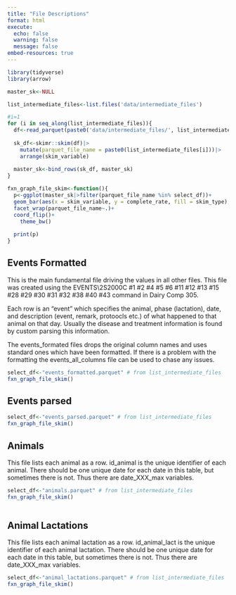 ---
title: "File Descriptions"
format: html
execute:
  echo: false
  warning: false
  message: false
embed-resources: true
---

```{r}
library(tidyverse)
library(arrow)
```


```{r file list}
master_sk<-NULL

list_intermediate_files<-list.files('data/intermediate_files')

#i=1
for (i in seq_along(list_intermediate_files)){
  df<-read_parquet(paste0('data/intermediate_files/', list_intermediate_files[i]))
  
  sk_df<-skimr::skim(df)|>
    mutate(parquet_file_name = paste0(list_intermediate_files[i]))|>
    arrange(skim_variable)
  
  master_sk<-bind_rows(sk_df, master_sk)
}
```


```{r fxn_graph}
fxn_graph_file_skim<-function(){
  p<-ggplot(master_sk|>filter(parquet_file_name %in% select_df))+
  geom_bar(aes(x = skim_variable, y = complete_rate, fill = skim_type), stat = 'identity')+
  facet_wrap(parquet_file_name~.)+
  coord_flip()+
    theme_bw()
  
  print(p)
}
```

## Events Formatted

This is the main fundamental file driving the values in all other files. This file was created using the EVENTS\2S2000C #1 #2 #4 #5 #6 #11 #12 #13 #15 #28 #29 #30 #31 #32 #38 #40 #43 command in Dairy Comp 305.

Each row is an "event" which specifies the animal, phase (lactation), date, and description (event, remark, protoocls etc.) of what happened to that animal on that day. Usually the disease and treatment information is found by custom parsing this information.

The events_formated files drops the original column names and uses standard ones which have been formatted.  If there is a problem with the formatting the events_all_columns file can be used to chase any issues.  

```{r}

select_df<-"events_formatted.parquet" # from list_intermediate_files
fxn_graph_file_skim()

```

## Events parsed
```{r, fig.height=12}

select_df<-"events_parsed.parquet" # from list_intermediate_files
fxn_graph_file_skim()

```

## Animals

This file lists each animal as a row. id_animal is the unique identifier of each animal. There should be one unique date for each date in this table, but sometimes there is not. Thus there are date_XXX_max variables.
```{r animals}

select_df<-"animals.parquet" # from list_intermediate_files
fxn_graph_file_skim()
              
```

## Animal Lactations

This file lists each animal lactation as a row. id_animal_lact is the unique identifier of each animal lactation. There should be one unique date for each date in this table, but sometimes there is not. Thus there are date_XXX_max variables.
```{r animal lact}

select_df<-"animal_lactations.parquet" # from list_intermediate_files
fxn_graph_file_skim()
              
```




